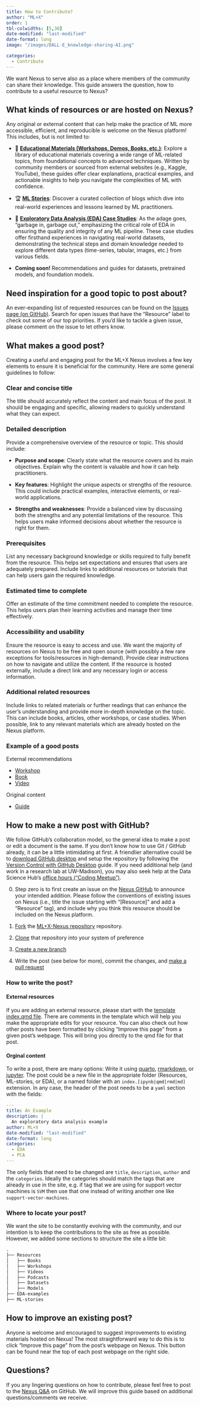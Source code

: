 ```yaml
---
title: How to Contribute?
author: "ML+X"
order: 1
tbl-colwidths: [5,30]
date-modified: "last-modified"
date-format: long
image: "/images/DALL·E_knowledge-sharing-AI.png"

categories:
  - Contribute
---
```


We want Nexus to serve also as a place where members of the community can share their knowledge. This guide answers the question, how to contribute to a useful resource to Nexus?

## What kinds of resources or are hosted on Nexus?
Any original or external content that can help make the practice of ML more accessible, efficient, and reproducible is welcome on the Nexus platform! This includes, but is not limited to:

* 📜 [**Educational Materials (Workshops, Demos, Books, etc.)**](https://uw-madison-datascience.github.io/ML-X-Nexus/Resources/): Explore a library of educational materials covering a wide range of ML-related topics, from foundational concepts to advanced techniques. Written by community members or sourced from external websites (e.g., Kaggle, YouTube), these guides offer clear explanations, practical examples, and actionable insights to help you navigate the complexities of ML with confidence.

* 🏆 [**ML Stories**](https://uw-madison-datascience.github.io/ML-X-Nexus/ML-stories/): Discover a curated collection of blogs which dive into real-world experiences and lessons learned by ML practitioners.

* 🚀 [**Exploratory Data Analysis (EDA) Case Studies**](https://uw-madison-datascience.github.io/ML-X-Nexus/ML-stories/): As the adage goes, "garbage in, garbage out," emphasizing the critical role of EDA in ensuring the quality and integrity of any ML pipeline. These case studies offer firsthand experiences in navigating real-world datasets, demonstrating the technical steps and domain knowledge needed to explore different data types (time-series, tabular, images, etc.) from various fields.

* **Coming soon!** Recommendations and guides for datasets, pretrained models, and foundation models.


## Need inspiration for a good topic to post about?
An ever-expanding list of requested resources can be found on the [Issues page (on GitHub)](https://github.com/UW-Madison-DataScience/ML-X-Nexus/labels/resource). Search for open issues that have the "Resource" label to check out some of our top priorities. If you'd like to tackle a given issue, please comment on the issue to let others know. 

## What makes a good post?
Creating a useful and engaging post for the ML+X Nexus involves a few key elements to ensure it is beneficial for the community. Here are some general guidelines to follow:

### Clear and concise title
The title should accurately reflect the content and main focus of the post. It should be engaging and specific, allowing readers to quickly understand what they can expect.

### Detailed description
Provide a comprehensive overview of the resource or topic. This should include:

- **Purpose and scope**: Clearly state what the resource covers and its main objectives. Explain why the content is valuable and how it can help practitioners.

- **Key features**: Highlight the unique aspects or strengths of the resource. This could include practical examples, interactive elements, or real-world applications.

- **Strengths and weaknesses**: Provide a balanced view by discussing both the strengths and any potential limitations of the resource. This helps users make informed decisions about whether the resource is right for them.

### Prerequisites
List any necessary background knowledge or skills required to fully benefit from the resource. This helps set expectations and ensures that users are adequately prepared. Include links to additional resources or tutorials that can help users gain the required knowledge.

### Estimated time to complete
Offer an estimate of the time commitment needed to complete the resource. This helps users plan their learning activities and manage their time effectively.

### Accessibility and usability
Ensure the resource is easy to access and use. We want the majority of resources on Nexus to be free and open source (with possibly a few rare exceptions for tools/resources in high-demand). Provide clear instructions on how to navigate and utilize the content. If the resource is hosted externally, include a direct link and any necessary login or access information.

### Additional related resources
Include links to related materials or further readings that can enhance the user’s understanding and provide more in-depth knowledge on the topic. This can include books, articles, other workshops, or case studies. When possible, link to any relevant materials which are already hosted on the Nexus platform.

### Example of a good posts

External recommendations

- [Workshop](https://uw-madison-datascience.github.io/ML-X-Nexus/Resources/Workshops/Intro-Deeplearning_Keras.html)
- [Book](https://uw-madison-datascience.github.io/ML-X-Nexus/Resources/Books/Intro-Deeplearning_SimonJDPrince.html)
- [Video](https://uw-madison-datascience.github.io/ML-X-Nexus/Resources/Guides/OOD-detection.html)

Original content

- [Guide](https://uw-madison-datascience.github.io/ML-X-Nexus/Resources/Guides/Github-desktop.html)

## How to make a new post with GitHub?

We follow GitHub's collaboration model, so the general idea to make a post or edit a document is the same. If you don't know how to use Git / GitHub already, it can be a little intimidating at first. A friendlier alternative could be to [download GitHub desktop](https://desktop.github.com/) and setup the repository by following the [Version Control with GitHub Desktop](https://uw-madison-datascience.github.io/ML-X-Nexus/Resources/Guides/Github-desktop.html) guide. If you need additional help (and work in a research lab at UW-Madison), you may also seek help at the Data Science Hub's [office hours ("Coding Meetup")](https://datascience.wisc.edu/hub/#dropin).

0. Step zero is to first create an issue on the [Nexus GitHub](https://github.com/UW-Madison-DataScience/ML-X-Nexus/issues) to announce your intended addition. Please follow the conventions of existing issues on Nexus (i.e., title the issue starting with "[Resource]" and add a "Resource" tag), and include why you think this resource should be included on the Nexus platform.

1. [Fork](https://docs.github.com/en/pull-requests/collaborating-with-pull-requests/working-with-forks/fork-a-repo) the [ML+X-Nexus repository](https://github.com/UW-Madison-DataScience/ML-X-Nexus) repository.

2. [Clone](https://docs.github.com/en/repositories/creating-and-managing-repositories/cloning-a-repository) that repository into your system of preference

3. [Create a new branch](https://docs.github.com/en/pull-requests/collaborating-with-pull-requests/proposing-changes-to-your-work-with-pull-requests/creating-and-deleting-branches-within-your-repository)

4. Write the post (see below for more), commit the changes, and [make a pull request](https://docs.github.com/en/pull-requests/collaborating-with-pull-requests/proposing-changes-to-your-work-with-pull-requests/creating-a-pull-request)


### How to write the post?

#### External resources
If you are adding an external resource, please start with the [template index.qmd file](https://github.com/UW-Madison-DataScience/ML-X-Nexus/blob/main/Contributor-templates/index.qmd). There are comments in the template which will help you make the appropriate edits for your resource. You can also check out how other posts have been formatted by clicking "Improve this page" from a given post's webpage. This will bring you directly to the qmd file for that post.

#### Orginal content
To write a post, there are many options: Write it using [quarto](www.quarto.org), [rmarkdown](https://rmarkdown.rstudio.com/), or [jupyter](https://jupyter.org/). The post could be a new file in the appropriate folder (Resources, ML-stories, or EDA), or a named folder with an `index.[ipynb|qmd|rmd|md]` extension. In any case, the header of the post needs to be a `yaml` section with the fields: 



```yaml
---
title: An Example
description: |
  An exploratory data analysis example
author: ML+X
date-modified: "last-modified"
date-format: long
categories:
  - EDA
  - PCA
---
```

The only fields that need to be changed are `title`, `description`, `author` and the `categories`. Ideally the categories should match the tags that are already in use in the site, e.g. if tag that we are using for support vector machines is `SVM` then use that one instead of writing another one like `support-vector-machines`.

### Where to locate your post?

We want the site to be constantly evolving with the community, and our intention is to keep the contributions to the site as free as possible. However, we added some sections to structure the site a little bit:

```txt
.
├── Resources
│   ├── Books
│   ├── Workshops
│   ├── Videos
│   ├── Podcasts
│   ├── Datasets
│   ├── Models
├── EDA-examples
├── ML-stories
```

## How to improve an existing post?
Anyone is welcome and encouraged to suggest improvements to existing materials hosted on Nexus! The most straightforward way to do this is to click "Improve this page" from the post's webpage on Nexus. This button can be found near the top of each post webpage on the right side.

## Questions?
If you any lingering questions on how to contribute, please feel free to post to the [Nexus Q&A](https://github.com/UW-Madison-DataScience/ML-X-Nexus/discussions/categories/q-a) on GitHub. We will improve this guide based on additional questions/comments we receive.



